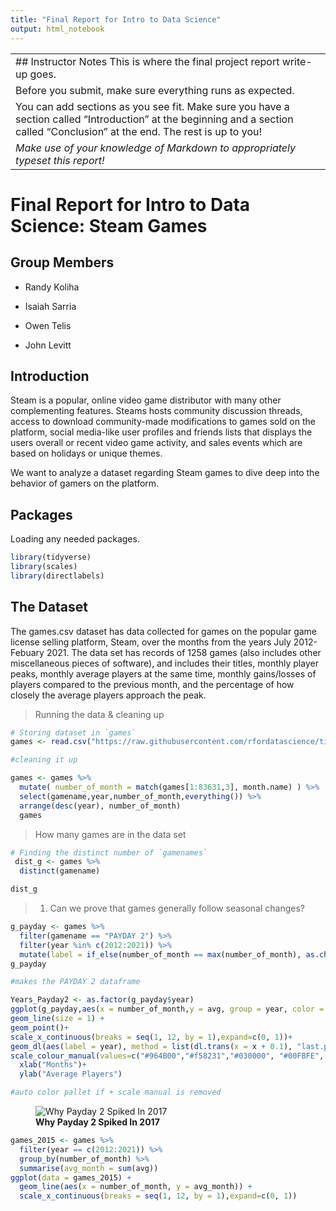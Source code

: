 ```yaml
---
title: "Final Report for Intro to Data Science"
output: html_notebook
---
```


-----------------------------------------------------------------------------------------------------------------------
## Instructor Notes
This is where the final project report write-up goes. 


Before you submit, make sure everything runs as expected.

You can add sections as you see fit. Make sure you have a section called "Introduction" at the beginning and a section called "Conclusion" at the end. The rest is up to you!

_Make use of your knowledge of Markdown to appropriately typeset this report!_
------------------------------------------------------------------------------------------------------------------------
# Final Report for Intro to Data Science: Steam Games

## Group Members

- Randy Koliha

- Isaiah Sarria

- Owen Telis

- John Levitt


## Introduction

Steam is a popular, online video game distributor with many other complementing features. Steams hosts community discussion threads, access to download community-made modifications to games sold on the platform, social media-like user profiles and friends lists that displays the users overall or recent video game activity, and sales events which are based on holidays or unique themes.

We want to analyze a dataset regarding Steam games to dive deep into the behavior of gamers on the platform.


## Packages

Loading any needed packages.

```r
library(tidyverse)
library(scales)
library(directlabels)
```

## The Dataset

The games.csv dataset has data collected for games on the popular game license selling platform, Steam, over the months from the years July 2012- Febuary 2021. The data set has records of 1258 games (also includes other miscellaneous pieces of software), and includes their titles, monthly player peaks, monthly average players at the same time, monthly gains/losses of players compared to the previous month, and the percentage of how closely the average players approach the peak.


>Running the data & cleaning up

```r
# Storing dataset in `games`
games <- read.csv("https://raw.githubusercontent.com/rfordatascience/tidytuesday/master/data/2021/2021-03-16/games.csv")

#cleaning it up

games <- games %>% 
  mutate( number_of_month = match(games[1:83631,3], month.name) ) %>% 
  select(gamename,year,number_of_month,everything()) %>% 
  arrange(desc(year), number_of_month)
  games
```
>How many games are in the data set

```r
# Finding the distinct number of `gamenames`
 dist_g <- games %>% 
  distinct(gamename)

dist_g
```

> 1. Can we prove that games generally follow seasonal changes?


```r
g_payday <- games %>% 
  filter(gamename == "PAYDAY 2") %>% 
  filter(year %in% c(2012:2021)) %>% 
  mutate(label = if_else(number_of_month == max(number_of_month), as.character(year), NA_character_))
g_payday

#makes the PAYDAY 2 dataframe 

Years_Payday2 <- as.factor(g_payday$year)
ggplot(g_payday,aes(x = number_of_month,y = avg, group = year, color = Years_Payday2)) +
geom_line(size = 1) +
geom_point()+ 
scale_x_continuous(breaks = seq(1, 12, by = 1),expand=c(0, 1))+ 
geom_dl(aes(label = year), method = list(dl.trans(x = x + 0.1), "last.points", cex = 1)) +
scale_colour_manual(values=c("#964B00","#f58231","#030000", "#00FBFE", "#3cb44b", "#FF0004", "#4363d8", "#911eb4", "#f032e6", "#a9a9a9" )) +
  xlab("Months")+
  ylab("Average Players")

#auto color pallet if + scale manual is removed
```

![**Why Payday 2 Spiked In 2017**](https://i.ibb.co/jfwmWjy/payday2pic.jpg)


```r
games_2015 <- games %>% 
  filter(year == c(2012:2021)) %>% 
  group_by(number_of_month) %>% 
  summarise(avg_month = sum(avg))
ggplot(data = games_2015) +
  geom_line(aes(x = number_of_month, y = avg_month)) +
  scale_x_continuous(breaks = seq(1, 12, by = 1),expand=c(0, 1))

```














